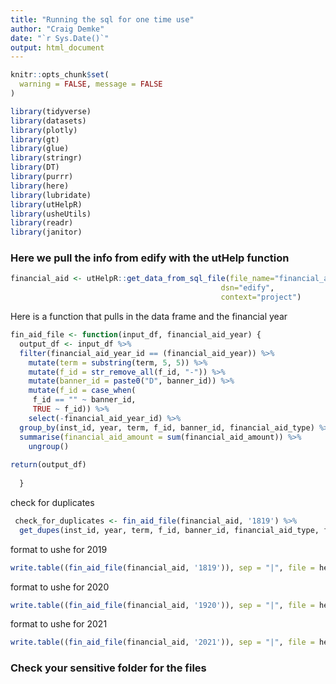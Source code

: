 ```yaml
---
title: "Running the sql for one time use"
author: "Craig Demke"
date: "`r Sys.Date()`"
output: html_document
---
```


```r
knitr::opts_chunk$set(
  warning = FALSE, message = FALSE
)
```

```r
library(tidyverse)
library(datasets)
library(plotly)
library(gt)
library(glue)
library(stringr)
library(DT)
library(purrr)
library(here)
library(lubridate)
library(utHelpR)
library(usheUtils)
library(readr)
library(janitor)
```

###  Here we pull the info from edify with the utHelp function
```r
financial_aid <- utHelpR::get_data_from_sql_file(file_name="financial_aid_file.sql",
                                               dsn="edify",
                                               context="project")
```

Here is a function that pulls in the data frame and the financial year

```r

fin_aid_file <- function(input_df, financial_aid_year) {
  output_df <- input_df %>% 
  filter(financial_aid_year_id == (financial_aid_year)) %>%
    mutate(term = substring(term, 5, 5)) %>%
    mutate(f_id = str_remove_all(f_id, "-")) %>% 
    mutate(banner_id = paste0("D", banner_id)) %>%
    mutate(f_id = case_when(
     f_id == "" ~ banner_id,
     TRUE ~ f_id)) %>% 
    select(-financial_aid_year_id) %>% 
  group_by(inst_id, year, term, f_id, banner_id, financial_aid_type) %>% 
  summarise(financial_aid_amount = sum(financial_aid_amount)) %>% 
    ungroup()
  
return(output_df)
         
  }
```

check for duplicates 
```r
 check_for_duplicates <- fin_aid_file(financial_aid, '1819') %>% 
  get_dupes(inst_id, year, term, f_id, banner_id, financial_aid_type, financial_aid_amount) 

```

format to ushe for 2019
```r
write.table((fin_aid_file(financial_aid, '1819')), sep = "|", file = here::here("sensitive", "ut-fa-2019.txt"), row.names = FALSE, col.names = FALSE, quote = FALSE)
```

format to ushe for 2020
```r
write.table((fin_aid_file(financial_aid, '1920')), sep = "|", file = here::here("sensitive", "ut-fa-2020.txt"), row.names = FALSE, col.names = FALSE, quote = FALSE)
```

format to ushe for 2021
```r
write.table((fin_aid_file(financial_aid, '2021')), sep = "|", file = here::here("sensitive", "ut-fa-2021.txt"), row.names = FALSE, col.names = FALSE, quote = FALSE)
```

### Check your sensitive folder for the files